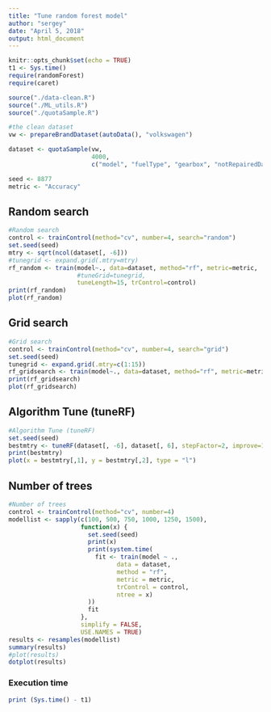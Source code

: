 ```yaml
---
title: "Tune random forest model"
author: "sergey"
date: "April 5, 2018"
output: html_document
---
```


```r
knitr::opts_chunk$set(echo = TRUE)
t1 <- Sys.time()
require(randomForest)
require(caret)
```

```r
source("./data-clean.R")
source("./ML_utils.R")
source("./quotaSample.R")

#the clean dataset
vw <- prepareBrandDataset(autoData(), "volkswagen")

dataset <- quotaSample(vw,
                       4000,
                       c("model", "fuelType", "gearbox", "notRepairedDamage"))

seed <- 8877
metric <- "Accuracy"
```

## Random search
```r
#Random search
control <- trainControl(method="cv", number=4, search="random")
set.seed(seed)
mtry <- sqrt(ncol(dataset[, -6]))
#tunegrid <- expand.grid(.mtry=mtry)
rf_random <- train(model~., data=dataset, method="rf", metric=metric, 
                   #tuneGrid=tunegrid, 
                   tuneLength=15, trControl=control)
print(rf_random)
plot(rf_random)
```

## Grid search
```r
#Grid search
control <- trainControl(method="cv", number=4, search="grid")
set.seed(seed)
tunegrid <- expand.grid(.mtry=c(1:15))
rf_gridsearch <- train(model~., data=dataset, method="rf", metric=metric, tuneGrid=tunegrid, trControl=control)
print(rf_gridsearch)
plot(rf_gridsearch)
```

## Algorithm Tune (tuneRF)
```r
#Algorithm Tune (tuneRF)
set.seed(seed)
bestmtry <- tuneRF(dataset[, -6], dataset[, 6], stepFactor=2, improve=1e-5, ntree=500)
print(bestmtry)
plot(x = bestmtry[,1], y = bestmtry[,2], type = "l")
```

## Number of trees 
```r
#Number of trees 
control <- trainControl(method="cv", number=4)
modellist <- sapply(c(100, 500, 750, 1000, 1250, 1500), 
                    function(x) {
                      set.seed(seed)
                      print(x)
                      print(system.time(
                        fit <- train(model ~ ., 
                              data = dataset,
                              method = "rf",
                              metric = metric,
                              trControl = control,
                              ntree = x)
                      ))
                      fit
                    },
                    simplify = FALSE,
                    USE.NAMES = TRUE)
results <- resamples(modellist)
summary(results)
#plot(results)
dotplot(results)
```

### Execution time
```r
print (Sys.time() - t1)
```